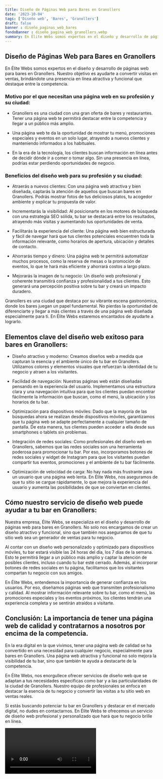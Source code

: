 ```yaml
---
title: Diseño de Páginas Web para Bares en Granollers
date: '2023-10-04'
tags: ['Diseño web', 'Bares', 'Granollers']
draft: false
banner : diseño_paginas_web_bares
fondoBanner : diseño_pagina_web_granollers.webp
summary: En Élite Webs somos expertos en el diseño y desarrollo de páginas web para bares en Granollers. Nuestro objetivo es ayudarte a convertir visitas en ventas, brindándote una presencia en línea atractiva y funcional que destaque entre la competencia. 
---
```


## Diseño de Páginas Web para Bares en Granollers

En Élite Webs somos expertos en el diseño y desarrollo de páginas web para bares en Granollers. Nuestro objetivo es ayudarte a convertir visitas en ventas, brindándote una presencia en línea atractiva y funcional que destaque entre la competencia. 

### Motivo por el que necesitan una página web en su profesión y su ciudad:

- Granollers es una ciudad con una gran oferta de bares y restaurantes. Tener una página web te permitirá destacar entre la competencia y llegar a un público más amplio.

- Una página web te da la oportunidad de mostrar tu menú, promociones especiales y eventos en un solo lugar, atrayendo a nuevos clientes y manteniendo informados a los habituales.

- En la era de la tecnología, los clientes buscan información en línea antes de decidir dónde ir a comer o tomar algo. Sin una presencia en línea, podrías estar perdiendo oportunidades de negocio.

### Beneficios del diseño web para su profesión y su ciudad:

- Atraerás a nuevos clientes: Con una página web atractiva y bien diseñada, captarás la atención de aquellos que buscan bares en Granollers. Podrás mostrar fotos de tus deliciosos platos, tu acogedor ambiente y explicar tu propuesta de valor.

- Incrementarás la visibilidad: Al posicionarte en los motores de búsqueda con una estrategia SEO sólida, tu bar se destacará entre los resultados, atrayendo más visitas y aumentando tus oportunidades de venta.

- Facilitarás la experiencia del cliente: Una página web bien estructurada y fácil de navegar hará que tus clientes potenciales encuentren toda la información relevante, como horarios de apertura, ubicación y detalles de contacto.

- Ahorrarás tiempo y dinero: Una página web te permitirá automatizar muchos procesos, como la reserva de mesas o la promoción de eventos, lo que te hará más eficiente y ahorrará costos a largo plazo.

- Mejorarás la imagen de tu negocio: Un diseño web profesional y coherente transmitirá confianza y profesionalidad a tus clientes. Esto generará una percepción positiva sobre tu bar y creará un impacto duradero.

Granollers es una ciudad que destaca por su vibrante escena gastronómica, donde los bares juegan un papel fundamental. No pierdas la oportunidad de diferenciarte y llegar a más clientes a través de una página web diseñada especialmente para ti. En Élite Webs estaremos encantados de ayudarte a lograrlo.

<GifSeo />

<Cta />

## Elementos clave del diseño web exitoso para bares en Granollers:

- Diseño atractivo y moderno: Creamos diseños web a medida que capturan la esencia y el ambiente único de tu bar en Granollers. Utilizamos colores y elementos visuales que refuerzan la identidad de tu negocio y atraen a los visitantes.

- Facilidad de navegación: Nuestras páginas web están diseñadas pensando en la experiencia del usuario. Implementamos una estructura clara y una navegación intuitiva para que los clientes puedan encontrar fácilmente la información que buscan, como el menú, la ubicación y los horarios de tu bar.

- Optimización para dispositivos móviles: Dado que la mayoría de las búsquedas ahora se realizan desde dispositivos móviles, garantizamos que tu página web se adapte perfectamente a cualquier tamaño de pantalla. De esta manera, tus clientes pueden acceder a ella desde sus smartphones o tablets sin problemas.

- Integración de redes sociales: Como profesionales del diseño web en Granollers, sabemos que las redes sociales son una herramienta poderosa para promocionar tu bar. Por eso, incorporamos botones de redes sociales y widget de Instagram para que los visitantes puedan compartir tus eventos, promociones y el ambiente de tu bar fácilmente.

- Optimización de velocidad de carga: No hay nada más frustrante para un usuario que una página web lenta. En Élite Webs, nos aseguramos de que tu sitio se cargue rápidamente, lo que mejora la experiencia del usuario y aumenta las posibilidades de que se conviertan en clientes.

## Cómo nuestro servicio de diseño web puede ayudar a tu bar en Granollers:

Nuestra empresa, Élite Webs, se especializa en el diseño y desarrollo de páginas web para bares en Granollers. No solo nos encargamos de crear un diseño atractivo y funcional, sino que también nos aseguramos de que tu sitio web sea un generador de ventas para tu negocio.

Al contar con un diseño web personalizado y optimizado para dispositivos móviles, tu bar estará visible las 24 horas del día, los 7 días de la semana. Esto te permitirá llegar a un público más amplio y captar la atención de posibles clientes, incluso cuando tu bar esté cerrado. Además, al incorporar botones de redes sociales en tu página, facilitamos que los visitantes compartan tu negocio con sus amigos.

En Élite Webs, entendemos la importancia de generar confianza en los usuarios. Por eso, diseñamos páginas web que transmiten profesionalismo y calidad. Al mostrar información relevante sobre tu bar, como el menú, las promociones especiales y los eventos próximos, los clientes tendrán una experiencia completa y se sentirán atraídos a visitarte.

## Conclusión: La importancia de tener una página web de calidad y contratarnos a nosotros por encima de la competencia.

En la era digital en la que vivimos, tener una página web de calidad se ha convertido en una necesidad para cualquier negocio, especialmente para bares en Granollers. Una página web atractiva y funcional no solo mejora la visibilidad de tu bar, sino que también te ayuda a destacarte de la competencia.

En Élite Webs, nos enorgullece ofrecer servicios de diseño web que se adaptan a tus necesidades específicas como bar y a las particularidades de la ciudad de Granollers. Nuestro equipo de profesionales se enfoca en destacar la esencia de tu negocio y convertir las visitas a tu sitio web en ventas reales.

Si estás buscando potenciar tu bar en Granollers y destacar en el mercado digital, no dudes en contactarnos. En Élite Webs te ofrecemos un servicio de diseño web profesional y personalizado que hará que tu negocio brille en línea.

<Video />

<CtaBot job='Bares' city='Granollers'/>

<Gmaps query='Granollers+españa+maps' />